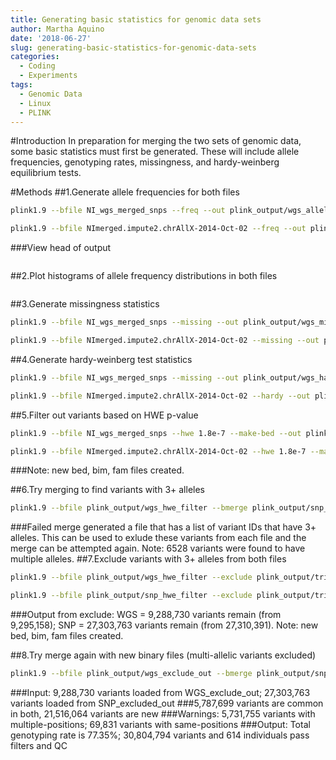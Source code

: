 ```yaml
---
title: Generating basic statistics for genomic data sets
author: Martha Aquino
date: '2018-06-27'
slug: generating-basic-statistics-for-genomic-data-sets
categories:
  - Coding
  - Experiments
tags:
  - Genomic Data
  - Linux
  - PLINK
---
```


#Introduction
In preparation for merging the two sets of genomic data, some basic statistics must first be generated. These will include allele frequencies, genotyping rates, missingness, and hardy-weinberg equilibrium tests. 

#Methods
##1.Generate allele frequencies for both files
```bash

plink1.9 --bfile NI_wgs_merged_snps --freq --out plink_output/wgs_allele_freq

plink1.9 --bfile NImerged.impute2.chrAllX-2014-Oct-02 --freq --out plink_output/snp_allele_freq

```

###View head of output
```r

```

##2.Plot histograms of allele frequency distributions in both files 
```r

```


##3.Generate missingness statistics
```bash

plink1.9 --bfile NI_wgs_merged_snps --missing --out plink_output/wgs_missing

plink1.9 --bfile NImerged.impute2.chrAllX-2014-Oct-02 --missing --out plink_output/snp_missing
```

##4.Generate hardy-weinberg test statistics
```bash
plink1.9 --bfile NI_wgs_merged_snps --missing --out plink_output/wgs_hardy

plink1.9 --bfile NImerged.impute2.chrAllX-2014-Oct-02 --hardy --out plink_output/snp_hardy
```

##5.Filter out variants based on HWE p-value
```bash
plink1.9 --bfile NI_wgs_merged_snps --hwe 1.8e-7 --make-bed --out plink_output/wgs_hwe_filter

plink1.9 --bfile NImerged.impute2.chrAllX-2014-Oct-02 --hwe 1.8e-7 --make-bed --out plink_output/snp_hwe_filter
```
###Note: new bed, bim, fam files created. 

##6.Try merging to find variants with 3+ alleles
```bash
plink1.9 --bfile plink_output/wgs_hwe_filter --bmerge plink_output/snp_hwe_filter.bed plink_output/snp_hwe_filter.bim plink_output/snp_hwe_filter.fam --make-bed --out plink_output/trial_merge
```

###Failed merge generated a file that has a list of variant IDs that have 3+ alleles. This can be used to exlude these variants from each file and the merge can be attempted again. Note: 6528 variants were found to have multiple alleles. 
##7.Exclude variants with 3+ alleles from both files 
```bash
plink1.9 --bfile plink_output/wgs_hwe_filter --exclude plink_output/trial_merge-merge.missnp --make-bed --out plink_output/wgs_exclude_out

plink1.9 --bfile plink_output/snp_hwe_filter --exclude plink_output/trial_merge-merge.missnp --make-bed --out plink_output/snp_exclude_out

```

###Output from exclude: WGS = 9,288,730 variants remain (from 9,295,158); SNP = 27,303,763 variants remain (from 27,310,391). Note: new bed, bim, fam files created. 

##8.Try merge again with new binary files (multi-allelic variants excluded)
```bash
plink1.9 --bfile plink_output/wgs_exclude_out --bmerge plink_output/snp_exclude_out.bed plink_output/snp_exclude_out.bim plink_output/snp_exclude_out.fam --make-bed --out plink_output/var_out_merge
```

###Input: 9,288,730 variants loaded from WGS_exclude_out; 27,303,763 variants loaded from SNP_excluded_out
###5,787,699 variants are common in both, 21,516,064 variants are new
###Warnings: 5,731,755 variants with multiple-positions; 69,831 variants with same-positions
###Output: Total genotyping rate is 77.35%; 30,804,794 variants and 614 individuals pass filters and QC 
